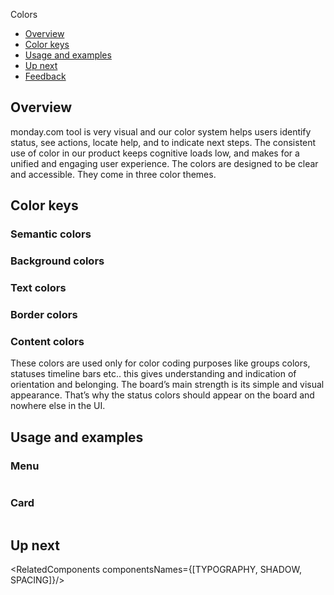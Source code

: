 
<Meta
  title="Foundations/Colors"
/>

<!--- Component documentation -->

<ComponentName withFoundationBackground>
  Colors
</ComponentName>

- [Overview](#overview)
- [Color keys](#color-keys)
- [Usage and examples](#usage-and-examples)
- [Up next](#up-next)
- [Feedback](#feedback)

## Overview
monday.com tool is very visual and our color system helps users identify status, see actions, locate help, and to indicate next steps.
The consistent use of color in our product keeps cognitive loads low, and makes for a unified and engaging user experience.
The colors are designed to be clear and accessible. They come in three color themes.

## Color keys

### Semantic colors
<SemanticColors />

### Background colors
<BackgroundColors />

### Text colors
<TextColors />

### Border colors
<BorderColors />

### Content colors
These colors are used only for color coding purposes like groups colors, statuses timeline bars etc..
this gives understanding and indication of orientation and belonging.
The board’s main strength is its simple and visual appearance. That’s why the status colors should appear on the board and nowhere else in the UI.
<ContentColors />

## Usage and examples

### Menu
<Frame className={classes["colors-example-frame"]}>
  <img className={classes["menu-colors-example-img"]} src={menuColorsExample} alt=""/>
</Frame>

### Card
<Frame className={classes["colors-example-frame"]}>
  <img className={classes["card-colors-example-img"]} src={cardColorsExample} alt=""/>
</Frame>

## Up next
<RelatedComponents componentsNames={[TYPOGRAPHY, SHADOW, SPACING]}/>
